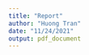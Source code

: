 ```yaml
---
title: "Report"
author: "Huong Tran"
date: "11/24/2021"
output: pdf_document
---
```


\documentclass[11pt]{article}
%\usepackage[portuguese]{babel}
\usepackage{natbib}
\usepackage{url}
%\usepackage[utf8x]{inputenc}
\usepackage{amsmath}
\usepackage{graphicx}
\graphicspath{{images/}}
\usepackage{parskip}
\usepackage{fancyhdr}
\usepackage{vmargin}
\setmarginsrb{3 cm}{2.5 cm}{3 cm}{2.5 cm}{1 cm}{1.5 cm}{1 cm}{1.5 cm}

\title{Milk and LDL Cholesterol level}								% Title
\author{Huong Tran}								% Author
\date{\today}											% Date

\makeatletter
\let\thetitle\@title
\let\theauthor\@author
\let\thedate\@date
\makeatother

\pagestyle{fancy}
\fancyhf{}
\rhead{\theauthor}
\lhead{\thetitle}
\cfoot{\thepage}

\begin{document}

%%%%%%%%%%%%%%%%%%%%%%%%%%%%%%%%%%%%%%%%%%%%%%%%%%%%%%%%%%%%%%%%%%%%%%%%%%%%%%%%%%%%%%%%%

\begin{titlepage}
	\centering
    \vspace*{0.5 cm}
   % \includegraphics[scale = 0.75]{logo.png}\\[1.0 cm]	% University Logo
    \textsc{\LARGE \newline\newline Oakland University }\\[0.5 cm]	% University Name
	\textsc{\Large Department of Mathematics and Statistics}\\[0.5 cm]	
	\textsc{STA5229: Stat method in Sample Survey}
	\rule{\linewidth}{0.2 mm} \\[0.4 cm]
	{ \huge \bfseries \thetitle} \\
	
	\rule{\linewidth}{0.2 mm} \\[1.5 cm]
	
	\begin{minipage}{0.5\textwidth}
		\begin{flushleft} \large
			\emph{Professor: Dorin Drignei}\\
			\end{flushleft}
			\end{minipage}~
			\begin{minipage}{0.4\textwidth}
            
			\begin{flushright} \large
			\emph{Student: Huong Tran  } \\
		\end{flushright}
        
	\end{minipage}\\[2 cm]
	
	
    \thedate
    

    
	
\end{titlepage}

%%%%%%%%%%%%%%%%%%%%%%%%%%%%%%%%%%%%%%%%%%%%%%%%%%%%%%%%%%%%%%%%%%%%%%%%%%%%%%%%%%%%%%%%%

\tableofcontents
\pagebreak

%%%%%%%%%%%%%%%%%%%%%%%%%%%%%%%%%%%%%%%%%%%%%%%%%%%%%%%%%%%%%%%%%%%%%%%%%%%%%%%%%%%%%%%%%

\section{Abstract:  }
\subsection{Objective: } Consuming whole-fat dairy products might cause the increase in low-density lipoprotein (LDL) cholesterol level, which cause heart disease and heart attack.
This project identifies the affect of several types of milk on LDL cholesterol level. The comparison in LDL cholesterol level on milk-consumers will be derived. 
\subsection{Data overviews: } The data used to produce insights of the difference between several types of milk in this report is extracted from National Health and Nutrition Examination Survey (NHANES) 2017 - 2018. The following components are used:
\begin{itemize}
    \item Questionnaire Data: from component Diet and Behaviour, we extract information about the choice of milk. The following variables are used:
     \begin{itemize}
         \item DBQ223A: You drink whole or regular milk.
         \item DBQ223B: You drink 2\% fat milk.
         \item DBQ223C: You drink 1\% fat milk.
         \item DBQ223D: You drink fat free/skim milk.
         \item DBQ223E: You drink soy milk.
         \item DBQ223U: You drink another type of milk. 
     \end{itemize}
    \item Laboratory Data: In this project, we are interested in the measure of LDL cholesterol (mg/dL) using  the standard Fredewald equation, which is stored in the variable LBDLDL. Please note that, we are ignoring the requirement for triglyceride less than 400mg/dL in this project.

Note that, the cholesterol measure is valid for 12-year-older participants while the questionnaire for Diet and Behaviour are subjected for all participant. 
Therefore, weights of sample should be taken into account carefully.
    \item Demographics: 
    Because NHANES uses complex surveys designs, sample weights should be taken into account carefully: 
\begin{enumerate}
    \item Selection of PSUs, which are counties.
    Note that if counties has the population of less than 5000, it will be combined with the adjacent counties to have the required number of population.
    \item  Selection of segments within PSUs, that constitute a block/or group of blocks containing a cluster of households.
    \item  Selection of specific households with segments.
    \item Selection of individual within household.
\end{enumerate}
   Data for cholesterol level were collected in the MEC exam, therefore variable WTMEC2YR (Full sample 2 year MEC exam weight) must be used. 
\end{itemize}

\subsection{Methods: }
To observe the effect of various types of milk on consumers, we stratify the population based on the type of milk they are drinking. 
\section{Data exploratory: }
First,  we download data from NHANES website: 
\begin{verbatim}
    milk <- read.xport("dataset/DBQ_J.xpt")
    choles <- read.xport("dataset/TRIGLY_J.xpt")
    w <- read.xport("dataset/DEMO_J.xpt")

    # save as an R data frame
    saveRDS(milk, file="dataset/DEMO_I.rds")
    saveRDS(choles, file="dataset/TRIGLY_J.rds")
    saveRDS(w, file="dataset/DEMO_J.rds")
\end{verbatim}

In NHANES data, the unique identifier for each sample person is known as the sequence number (SEQN). Using SEQN, we are able to merge the three dataframes:
\begin{verbatim}
    df.tem <- merge(w, milk, by.x = "SEQN", by.y = "SEQN")
    df.join <- merge(df.tem, choles, by.x = "SEQN", by.y = "SEQN")
    myvars <- c("SEQN","DBQ223A", "DBQ223B", "DBQ223C", "DBQ223D", 
            "DBQ223E", "DBQ223U", "LBDLDL", "WTMEC2YR")
    df <- df.join[myvars]
\end{verbatim}
Some statistics of LDL Cholesterol:
\begin{verbatim}
    summary(df$LBDLDL)
\end{verbatim}
The result is as follow:
\begin{center}
    \begin{tabular}{|c|c|c|c|c|c|c|}
\hline
   Min. &1st Qu. &  Median &    Mean &3rd Qu. &    Max. &    NA's \\
   \hline
   18.0  &  82.0  & 103.0  & 106.9   & 128.0   & 357.0   &  228  \\
   \hline
\end{tabular}
\end{center}
\section{Comparison between the types of milk: }
\section{Further question: }
\newpage
\bibliographystyle{plain}
\bibliography{biblist}
 
\end{document}